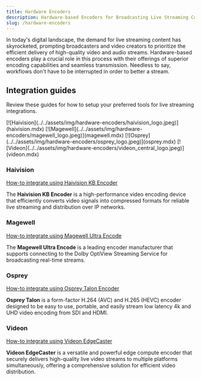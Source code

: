 ```yaml
---
title: Hardware Encoders
description: Hardware-based Encoders for Broadcasting Live Streaming Content
slug: /hardware-encoders
---
```


In today's digital landscape, the demand for live streaming content has skyrocketed, prompting broadcasters and video creators to prioritize the efficient delivery of high-quality video and audio streams. Hardware-based encoders play a crucial role in this process with their offerings of superior encoding capabilities and seamless transmission. Needless to say, workflows don't have to be interrupted in order to better a stream.

## Integration guides

Review these guides for how to setup your preferred tools for live streaming integrations.


<IconGrid>
  <IconGridButton large>[![Haivision](../../assets/img/hardware-encoders/haivision_logo.jpeg)](haivision.mdx)</IconGridButton>
  <IconGridButton large>[![Magewell](../../assets/img/hardware-encoders/magewell_logo.jpeg)](magewell.mdx)</IconGridButton>
  <IconGridButton large>[![Osprey](../../assets/img/hardware-encoders/osprey_logo.jpeg)](osprey.mdx)</IconGridButton>
  <IconGridButton large>[![Videon](../../assets/img/hardware-encoders/videon_central_logo.jpeg)](videon.mdx)</IconGridButton>
</IconGrid>

### Haivision

[How-to integrate using Haivision KB Encoder](haivision.mdx)

The **Haivision KB Encoder** is a high-performance video encoding device that efficiently converts video signals into compressed formats for reliable live streaming and distribution over IP networks.

### Magewell

[How-to integrate using Magewell Ultra Encode](magewell.mdx)

The **Magewell Ultra Encode** is a leading encoder manufacturer that supports connecting to the Dolby OptiView Streaming Service for broadcasting real-time streams.

### Osprey

[How-to integrate using Osprey Talon Encoder](osprey.mdx)

**Osprey Talon** is a form-factor H.264 (AVC) and H.265 (HEVC) encoder designed to be easy to use, portable, and easily stream low latency 4k and UHD video encoding from SDI and HDMI.

### Videon

[How-to integrate using Videon EdgeCaster](videon.mdx)

**Videon EdgeCaster** is a versatile and powerful edge compute encoder that securely delivers high-quality live video streams to multiple platforms simultaneously, offering a comprehensive solution for efficient video distribution.
